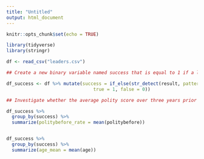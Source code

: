 ```yaml
---
title: "Untitled"
output: html_document
---
```


```r
knitr::opts_chunk$set(echo = TRUE)

library(tidyverse)
library(stringr)

df <- read_csv("leaders.csv")

```

```r
## Create a new binary variable named success that is equal to 1 if a leader dies from the attack and 0 if the leader survives. Store this new variable as part of the original data frame. What is the overall success rate of leader assassination. Does the result speak to the validity of the assumption that the success of assasination attempts is randomly determined?

df_success <- df %>% mutate(success = if_else(str_detect(result, pattern = "dies"), 
                                true = 1, false = 0)) 

## Investigate whether the average polity score over three years prior to an assassination attempt differs on average between successful and failed attempts. 

df_success %>% 
  group_by(success) %>% 
  summarize(politybefore_rate = mean(politybefore))


df_success %>% 
  group_by(success) %>% 
  summarize(age_mean = mean(age))

```


